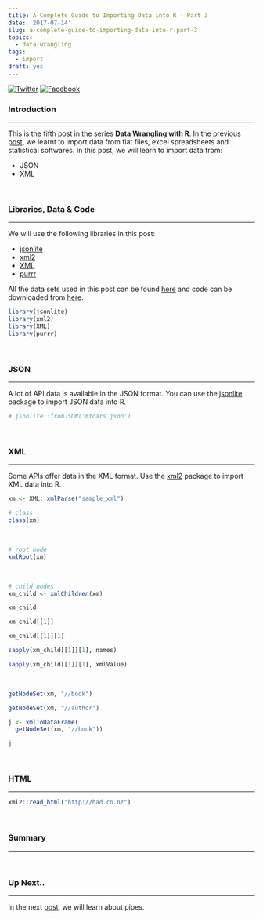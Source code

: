 ```yaml
---
title: A Complete Guide to Importing Data into R - Part 3
date: '2017-07-14'
slug: a-complete-guide-to-importing-data-into-r-part-3
topics:
  - data-wrangling
tags:
  - import
draft: yes
---
```


[![Twitter](http://i.imgur.com/tXSoThF.png)](https://twitter.com/login?redirect_after_login=%2Fhome%3Fstatus)
[![Facebook](http://i.imgur.com/P3YfQoD.png)](https://www.facebook.com/sharer/sharer.php?u=)

### Introduction

<hr>

This is the fifth post in the series **Data Wrangling with R**. In the previous [post](https://rsquaredacademy.github.io/blog/post/import-data-into-r-part-2/), we learnt to import data from flat files, excel spreadsheets and statistical softwares. In this post, we will learn to import data from:

- JSON
- XML

<br>

### Libraries, Data & Code

<hr>

We will use the following libraries in this post:

- [jsonlite](http://readr.tidyverse.org/)
- [xml2](https://cran.r-project.org/package=xml2)
- [XML](https://cran.r-project.org/package=XML)
- [purrr](http://purrr.tidyverse.org/)

All the data sets used in this post can be found [here](https://github.com/rsquaredacademy/datasets) and code can be downloaded from [here](https://gist.github.com/rsquaredacademy/e1ed0986be4527c82fdf35026d329fcf).

```r
library(jsonlite)
library(xml2)
library(XML)
library(purrr)
```

<br>

### JSON

<hr>

A lot of API data is available in the JSON format. You can use the [jsonlite](https://cran.r-project.org/package=jsonlite) package to import JSON data into R.

```r
# jsonlite::fromJSON('mtcars.json')
```

<br>

### XML

<hr>

Some APIs offer data in the XML format. Use the [xml2](https://cran.r-project.org/package=xml2) package to import XML data into R.

```r
xm <- XML::xmlParse("sample_xml")

# class
class(xm)
```

<br>

```r
# root node
xmlRoot(xm)
```

<br>

```r
# child nodes
xm_child <- xmlChildren(xm)

xm_child

xm_child[[1]]

xm_child[[1]][1]

sapply(xm_child[[1]][1], names)

sapply(xm_child[[1]][1], xmlValue)
```

<br>

```r
getNodeSet(xm, "//book")

getNodeSet(xm, "//author")
```

```r
j <- xmlToDataFrame(
  getNodeSet(xm, "//book"))

j
```

<br>

### HTML

<hr>

```r
xml2::read_html("http://had.co.nz")
```

<br>

### Summary

<hr>

<br>

### Up Next..

<hr>

In the next [post](https://rsquaredacademy.github.io/blog/post/readable-code-with-pipes/), we will learn about
pipes.

<br>
